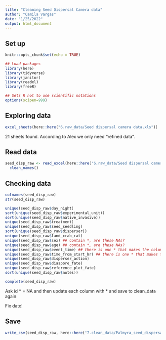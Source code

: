```yaml
---
title: "Cleaning Seed Dispersal Camera data"
author: "Camila Vargas"
date: "1/25/2022"
output: html_document
---
```


## Set up

```r
knitr::opts_chunk$set(echo = TRUE)

## Load packages
library(here)
library(tidyverse)
library(janitor)
library(readxl)
library(freeR)

## Sets R not to use scientific notations
options(scipen=999) 

```

## Exploring data
```r

excel_sheets(here::here("6.raw_data/Seed dispersal camera data.xls"))

```

21 sheets found. According to Alex we only need "refined data".

## Read data
```r
seed_disp_raw <- read_excel(here::here("6.raw_data/Seed dispersal camera data.xls"), sheet = "refined data") %>% 
  clean_names()
```


## Checking data
```r
colnames(seed_disp_raw)
str(seed_disp_raw)

unique(seed_disp_raw$day_night)
sort(unique(seed_disp_raw$experimental_unit))
sort(unique(seed_disp_raw$native_invasive))
unique(seed_disp_raw$treatment)
unique(seed_disp_raw$seed_seedling)
sort(unique(seed_disp_raw$disperser))
unique(seed_disp_raw$land_crab_rat)
unique(seed_disp_raw$sex) ## contain *, are these NAs?
unique(seed_disp_raw$age) ## contain *, are these NAs?
unique(seed_disp_raw$event_time) ## there is one * that makes the column not be numeric
unique(seed_disp_raw$time_from_start_hr) ## there is one * that makes the column not be numeric
unique(seed_disp_raw$disperser_action)
unique(seed_disp_raw$diaspore_fate)
unique(seed_disp_raw$reference_plot_fate)
sort(unique(seed_disp_raw$notes))

complete(seed_disp_raw)

```

Ask id * = NA and then update each column with * and save to clean_data again

Fix date!

## Save
```r
write_csv(seed_disp_raw, here::here("7.clean_data/Palmyra_seed_dispersal_camera_2005.csv"))

```


